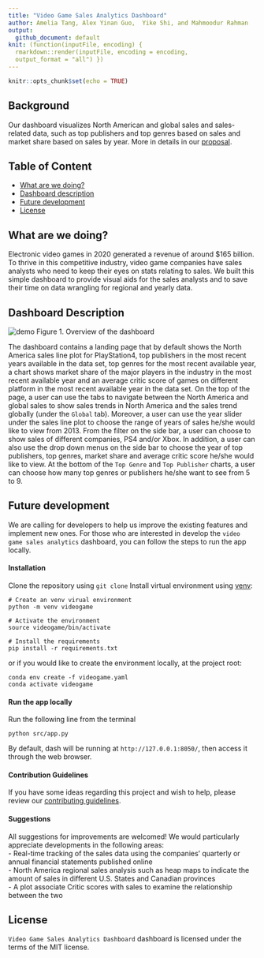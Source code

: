 ```yaml
---
title: "Video Game Sales Analytics Dashboard"
author: Amelia Tang, Alex Yinan Guo,  Yike Shi, and Mahmoodur Rahman
output:
  github_document: default
knit: (function(inputFile, encoding) {
  rmarkdown::render(inputFile, encoding = encoding,
  output_format = "all") })
---
```


```r
knitr::opts_chunk$set(echo = TRUE)
```

## Background

Our dashboard visualizes North American and global sales and sales-related data, such as top publishers and top genres based on sales and market share based on sales by year. More in details in our [proposal](https://github.com/UBC-MDS/video_game_sales_dashboard/blob/main/doc/proposal.md).


## Table of Content
* [What are we doing?](#what-are-we-doing)
* [Dashboard description](#dashboard-description)
* [Future development](#future-development)
* [License](#license)

## What are we doing? 

Electronic video games in 2020 generated a revenue of around $165 billion. To thrive in this competitive industry, video game companies have sales analysts who need to keep their eyes on stats relating to sales. We built this simple dashboard to provide visual aids for the sales analysts and to save their time on data wrangling for regional and yearly data. 


## Dashboard Description
![demo](./src/fig/demo.gif)
  Figure 1. Overview of the dashboard
</p>

The dashboard contains a landing page that by default shows the North America sales line plot for PlayStation4, top publishers in the most recent years available in the data set, top genres for the most recent available year, a chart shows market share of the major players in the industry in the most recent available year and an average critic score of games on different platform in the most recent available year in the data set. On the top of the page, a user can use the tabs to navigate between the North America and global sales to show sales trends in North America and the sales trend globally (under the `Global` tab). Moreover, a user can use the year slider under the sales line plot to choose the range of years of sales he/she would like to view from 2013. From the filter on the side bar, a user can choose to show sales of different companies, PS4 and/or Xbox. In addition, a user can also use the drop down menus on the side bar to choose the year of top publishers, top genres, market share and average critic score he/she would like to view. At the bottom of the `Top Genre` and `Top Publisher` charts, a user can choose how many top genres or publishers he/she want to see from 5 to 9.

## Future development

We are calling for developers to help us improve the existing features and implement new ones. For those who are interested in develop the `video game sales analytics` dashboard, you can follow the steps to run the app locally. 

#### Installation 
Clone the repository using `git clone`
Install virtual environment using [venv](https://docs.python.org/3/library/venv.html):
```
# Create an venv virual environment 
python -m venv videogame 

# Activate the environment 
source videogame/bin/activate 

# Install the requirements 
pip install -r requirements.txt
```

or if you would like to create the environment locally, at the project root: 
```
conda env create -f videogame.yaml
conda activate videogame
```

#### Run the app locally

Run the following line from the terminal

```
python src/app.py
```
By default, dash will be running at `http://127.0.0.1:8050/`, then access it through the web browser. 

#### Contribution Guidelines 

If you have some ideas regarding this project and wish to help, please review our [contributing guidelines](CONTRIBUTING.md).


#### Suggestions

All suggestions for improvements are welcomed! We would particularly appreciate developments in the following areas: 
<br>- Real-time tracking of the sales data using the companies' quarterly or annual financial statements published online 
<br>- North America regional sales analysis such as heap maps to indicate the amount of sales in different U.S. States and Canadian provinces 
<br>- A plot associate Critic scores with sales to examine the relationship between the two

## License

`Video Game Sales Analytics Dashboard` dashboard is licensed under the terms of the MIT license.
